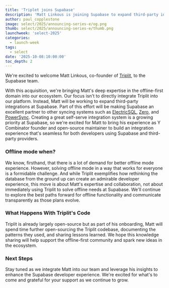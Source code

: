 ```yaml
---
title: 'Triplet joins Supabase'
description: 'Matt Linkous is joining Supabase to expand third-party integrations and offline-first capabilities.'
author: paul_copplestone
image: select/2025/announcing-series-e/og.png
thumb: select/2025/announcing-series-e/thumb.png
launchweek: 'select-2025'
categories:
  - launch-week
tags:
  - select
date: '2025-10-08:10:00:00'
toc_depth: 2
---
```


We're excited to welcome Matt Linkous, co-founder of [Triplit](https://www.triplit.dev/), to the Supabase team. 

With this acquisition, we're bringing Matt's deep expertise in the offline-first domain into our ecosystem. Our focus isn't to directly integrate Triplit into our platform. Instead, Matt will be working to expand third-party integrations at Supabase. Part of this effort will be making Supabase an excellent partner to other syncing systems such as [ElectricSQL](https://electric-sql.com/), [Zero](https://zero.rocicorp.dev/), and [PowerSync](https://www.powersync.com/).
Creating a great self-serve integration system is a growing priority at Supabase, so we're excited for Matt to bring his experience as Y Combinator founder and open-source maintainer to build an integration experience that's seamless for both developers using Supabase and third-party providers.

### Offline mode when?

We know, firsthand, that there is a lot of demand for better offline mode experience. However, solving offline mode in a way that works for everyone is a formidable challenge. And while Triplit exemplifies how rethinking the database from the ground up can create an admirable developer experience, this move is about Matt's expertise and collaboration, not about immediately using Triplit to solve offline needs at Supabase. We'll continue to explore the best paths forward for offline functionality and communicate transparently as those plans evolve.

### What Happens With Triplit's Code

Triplit is already largely open-source but as part of his onboarding, Matt will spend time further open-sourcing the Triplit codebase, documenting the patterns they used, and sharing lessons learned. We hope this knowledge sharing will help support the offline-first community and spark new ideas in the ecosystem.

### Next Steps

Stay tuned as we integrate Matt into our team and leverage his insights to enhance the Supabase developer experience. We're excited for what's to come and grateful for your support as we continue to grow.